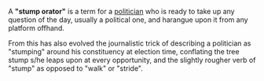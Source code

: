 A '''"stump orator"''' is a term for a [[politician]] who is ready to take up any question of the day, usually a political one, and harangue upon it from any platform offhand.

From this has also evolved the journalistic trick of describing a politician as "stumping" around his constituency at election time, conflating the tree stump s/he leaps upon at every opportunity, and the slightly rougher verb of "stump" as opposed to "walk" or "stride".

{{Nuttall}}
{{stub}}